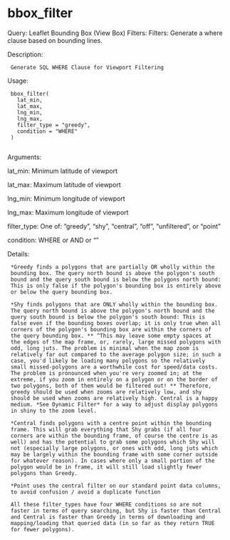 # bbox_filter

Query: Leaflet Bounding Box (View Box) Filters: Filters: Generate a
where clause based on bounding lines.

Description:

     Generate SQL WHERE Clause for Viewport Filtering

Usage:

     bbox_filter(
       lat_min,
       lat_max,
       lng_min,
       lng_max,
       filter_type = "greedy",
       condition = "WHERE"
     )
     
Arguments:

 lat_min: Minimum latitude of viewport

 lat_max: Maximum latitude of viewport

 lng_min: Minimum longitude of viewport

 lng_max: Maximum longitude of viewport

filter_type: One of: "greedy", "shy", "central", "off", "unfiltered",
          or "point"

condition: WHERE or AND or ""

Details:

     *Greedy finds a polygons that are partially OR wholly within the
     bounding box. The query north bound is above the polygon's south
     bound and the query south bound is below the polygons north bound:
     This is only false if the polygon's bounding box is entirely above
     or below the query bounding box.

     *Shy finds polygons that are ONLY wholly within the bounding box.
     The query north bound is above the polygon's north bound and the
     query south bound is below the polygon's south bound: This is
     false even if the bounding boxes overlap; it is only true when all
     corners of the polygon's bounding box are within the corners of
     the query bounding box. ** ^This may leave some empty spaces at
     the edges of the map frame, or, rarely, large missed polygons with
     odd, long juts. The problem is minimal when the map zoom is
     relatively far out compared to the average polygon size; in such a
     case, you'd likely be loading many polygons so the relatively
     small missed-polygons are a worthwhile cost for speed/data costs.
     The problem is pronounced when you're very zoomed in; at the
     extreme, if you zoom in entirely on a polygon or on the border of
     two polygons, both of them would be filtered out! ** Therefore,
     greedy should be used when zooms are relatively low, and shy
     should be used when zooms are relatively high. Central is a happy
     medium. *See Dynamic Filter* for a way to adjust display polygons
     in shiny to the zoom level.

     *Central finds polygons with a centre point within the bounding
     frame. This will grab everything that Shy grabs (if all four
     corners are within the bounding frame, of course the centre is as
     well) and has the potential to grab some polygons which Shy will
     not (especially large polygons, or ones with odd, long juts which
     may be largely within the bounding frame with some corner outside
     for whatever reason). In cases where only a small portion of the
     polygon would be in frame, it will still load slightly fewer
     polygons than Greedy.

     *Point uses the central filter on our standard point data columns,
     to avoid confusion / avoid a duplicate function

     All these filter_types have four WHERE conditions so are not
     faster in terms of query searching, but Shy is faster than Central
     and Central is faster than Greedy in terms of downloading and
     mapping/loading that queried data (in so far as they return TRUE
     for fewer polygons).


